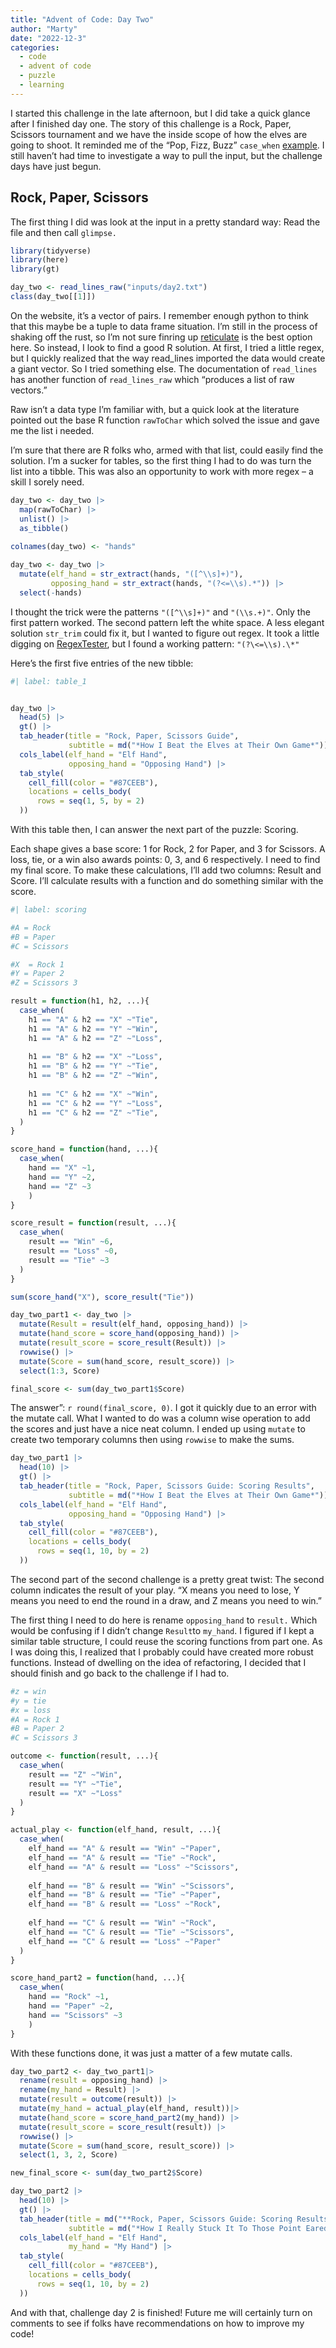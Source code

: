 ```yaml
---
title: "Advent of Code: Day Two"
author: "Marty"
date: "2022-12-3"
categories:
  - code
  - advent of code
  - puzzle
  - learning
---
```


I started this challenge in the late afternoon, but I did take a quick glance after I finished day one. The story of this challenge is a Rock, Paper, Scissors tournament and we have the inside scope of how the elves are going to shoot. It reminded me of the "Pop, Fizz, Buzz" `case_when` [example](https://dplyr.tidyverse.org/reference/case_when.html). I still haven't had time to investigate a way to pull the input, but the challenge days have just begun.

## Rock, Paper, Scissors

The first thing I did was look at the input in a pretty standard way: Read the file and then call `glimpse.`

```r
library(tidyverse)
library(here)
library(gt)

day_two <- read_lines_raw("inputs/day2.txt")
class(day_two[[1]])
```

On the website, it's a vector of pairs. I remember enough python to think that this maybe be a tuple to data frame situation. I'm still in the process of shaking off the rust, so I'm not sure finring up [reticulate](https://rstudio.github.io/reticulate/) is the best option here. So instead, I look to find a good R solution. At first, I tried a little regex, but I quickly realized that the way read_lines imported the data would create a giant vector. So I tried something else. The documentation of `read_lines` has another function of `read_lines_raw` which "produces a list of raw vectors."

Raw isn't a data type I'm familiar with, but a quick look at the literature pointed out the base R function `rawToChar` which solved the issue and gave me the list i needed.

I'm sure that there are R folks who, armed with that list, could easily find the solution. I'm a sucker for tables, so the first thing I had to do was turn the list into a tibble. This was also an opportunity to work with more regex -- a skill I sorely need.

```r
day_two <- day_two |> 
  map(rawToChar) |>
  unlist() |>
  as_tibble()
  
colnames(day_two) <- "hands"

day_two <- day_two |>
  mutate(elf_hand = str_extract(hands, "([^\\s]+)"),
         opposing_hand = str_extract(hands, "(?<=\\s).*")) |>
  select(-hands)
```

I thought the trick were the patterns `"([^\\s]+)"` and `"(\\s.+)"`. Only the first pattern worked. The second pattern left the white space. A less elegant solution `str_trim` could fix it, but I wanted to figure out regex. It took a little digging on [RegexTester](https://www.regextester.com/), but I found a working pattern: `"(?\<=\\s).\*"`

Here's the first five entries of the new tibble:

```r
#| label: table_1


day_two |>
  head(5) |>
  gt() |>
  tab_header(title = "Rock, Paper, Scissors Guide",
             subtitle = md("*How I Beat the Elves at Their Own Game*")) |>
  cols_label(elf_hand = "Elf Hand", 
             opposing_hand = "Opposing Hand") |>
  tab_style(
    cell_fill(color = "#87CEEB"),
    locations = cells_body(
      rows = seq(1, 5, by = 2)
  ))
```

With this table then, I can answer the next part of the puzzle: Scoring.

Each shape gives a base score: 1 for Rock, 2 for Paper, and 3 for Scissors. A loss, tie, or a win also awards points: 0, 3, and 6 respectively. I need to find my final score. To make these calculations, I'll add two columns: Result and Score. I'll calculate results with a function and do something similar with the score.

```r
#| label: scoring

#A = Rock
#B = Paper
#C = Scissors

#X  = Rock 1
#Y = Paper 2
#Z = Scissors 3

result = function(h1, h2, ...){
  case_when(
    h1 == "A" & h2 == "X" ~"Tie",
    h1 == "A" & h2 == "Y" ~"Win",
    h1 == "A" & h2 == "Z" ~"Loss",
    
    h1 == "B" & h2 == "X" ~"Loss",
    h1 == "B" & h2 == "Y" ~"Tie",
    h1 == "B" & h2 == "Z" ~"Win",
    
    h1 == "C" & h2 == "X" ~"Win",
    h1 == "C" & h2 == "Y" ~"Loss",
    h1 == "C" & h2 == "Z" ~"Tie",
  )
}

score_hand = function(hand, ...){
  case_when(
    hand == "X" ~1,
    hand == "Y" ~2,
    hand == "Z" ~3
    )
}

score_result = function(result, ...){
  case_when(
    result == "Win" ~6,
    result == "Loss" ~0,
    result == "Tie" ~3
  )
}

sum(score_hand("X"), score_result("Tie"))

day_two_part1 <- day_two |>
  mutate(Result = result(elf_hand, opposing_hand)) |>
  mutate(hand_score = score_hand(opposing_hand)) |>
  mutate(result_score = score_result(Result)) |>
  rowwise() |>
  mutate(Score = sum(hand_score, result_score)) |>
  select(1:3, Score)

final_score <- sum(day_two_part1$Score)
```

The answer": `r round(final_score, 0)`. I got it quickly due to an error with the mutate call. What I wanted to do was a column wise operation to add the scores and just have a nice neat column. I ended up using `mutate` to create two temporary columns then using `rowwise` to make the sums.

```r
day_two_part1 |>
  head(10) |>
  gt() |>
  tab_header(title = "Rock, Paper, Scissors Guide: Scoring Results",
             subtitle = md("*How I Beat the Elves at Their Own Game*")) |>
  cols_label(elf_hand = "Elf Hand", 
             opposing_hand = "Opposing Hand") |>
  tab_style(
    cell_fill(color = "#87CEEB"),
    locations = cells_body(
      rows = seq(1, 10, by = 2)
  ))
```

The second part of the second challenge is a pretty great twist: The second column indicates the result of your play. "X means you need to lose, Y means you need to end the round in a draw, and Z means you need to win."

The first thing I need to do here is rename `opposing_hand` to `result.` Which would be confusing if I didn't change `Result`to `my_hand`. I figured if I kept a similar table structure, I could reuse the scoring functions from part one. As I was doing this, I realized that I probably could have created more robust functions. Instead of dwelling on the idea of refactoring, I decided that I should finish and go back to the challenge if I had to.

```r
#z = win 
#y = tie
#x = loss
#A = Rock 1
#B = Paper 2 
#C = Scissors 3

outcome <- function(result, ...){
  case_when(
    result == "Z" ~"Win",
    result == "Y" ~"Tie",
    result == "X" ~"Loss"
  )
}

actual_play <- function(elf_hand, result, ...){
  case_when(
    elf_hand == "A" & result == "Win" ~"Paper",
    elf_hand == "A" & result == "Tie" ~"Rock",
    elf_hand == "A" & result == "Loss" ~"Scissors",
    
    elf_hand == "B" & result == "Win" ~"Scissors",
    elf_hand == "B" & result == "Tie" ~"Paper",
    elf_hand == "B" & result == "Loss" ~"Rock",
    
    elf_hand == "C" & result == "Win" ~"Rock",
    elf_hand == "C" & result == "Tie" ~"Scissors",
    elf_hand == "C" & result == "Loss" ~"Paper"
  )
}

score_hand_part2 = function(hand, ...){
  case_when(
    hand == "Rock" ~1,
    hand == "Paper" ~2,
    hand == "Scissors" ~3
    )
}
```

With these functions done, it was just a matter of a few mutate calls.

```r
day_two_part2 <- day_two_part1|>
  rename(result = opposing_hand) |>
  rename(my_hand = Result) |>
  mutate(result = outcome(result)) |>
  mutate(my_hand = actual_play(elf_hand, result))|>
  mutate(hand_score = score_hand_part2(my_hand)) |>
  mutate(result_score = score_result(result)) |>
  rowwise() |>
  mutate(Score = sum(hand_score, result_score)) |>
  select(1, 3, 2, Score)

new_final_score <- sum(day_two_part2$Score)

day_two_part2 |>
  head(10) |>
  gt() |>
  tab_header(title = md("**Rock, Paper, Scissors Guide: Scoring Results -- Part 2**"),
             subtitle = md("*How I Really Stuck It To Those Point Eared Bastards*")) |>
  cols_label(elf_hand = "Elf Hand", 
             my_hand = "My Hand") |>
  tab_style(
    cell_fill(color = "#87CEEB"),
    locations = cells_body(
      rows = seq(1, 10, by = 2)
  ))
```

And with that, challenge day 2 is finished! Future me will certainly turn on comments to see if folks have recommendations on how to improve my code!

